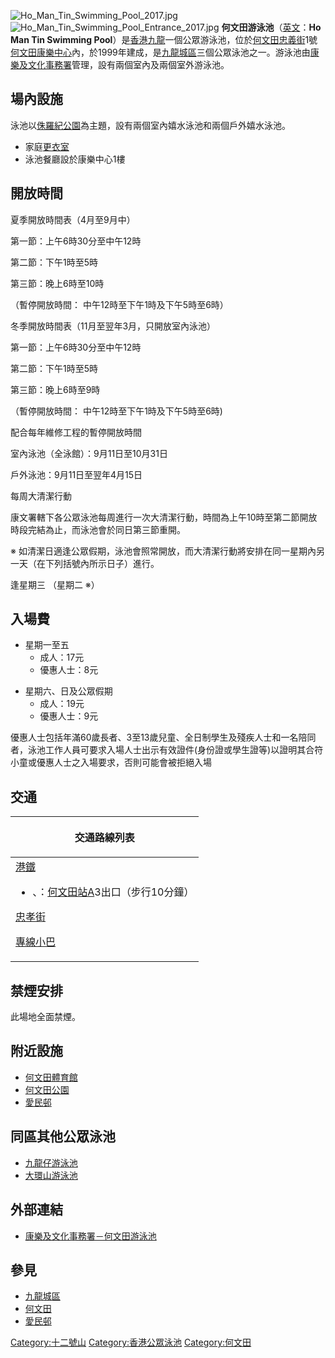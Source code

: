 {{Coord|22.312300|114.181284|display=title}}
[[File:Ho_Man_Tin_Swimming_Pool_2017.jpg|thumb]]
[[File:Ho_Man_Tin_Swimming_Pool_Entrance_2017.jpg|thumb]]
'''何文田游泳池'''（[[英文|英文]]：'''Ho Man Tin Swimming Pool'''）是[[香港|香港]][[九龍|九龍]]一個公眾游泳池，位於[[何文田|何文田]][[忠義街|忠義街]]1號[[何文田康樂中心|何文田康樂中心]]內，於1999年建成，是[[九龍城區|九龍城區]]三個公眾泳池之一。游泳池由[[康樂及文化事務署|康樂及文化事務署]]管理，設有兩個室內及兩個室外游泳池。

== 場內設施 ==
泳池以[[侏羅紀公園|侏羅紀公園]]為主題，設有兩個室內嬉水泳池和兩個戶外嬉水泳池。

*家庭[[更衣室|更衣室]]
*泳池餐廳設於康樂中心1樓

== 開放時間 ==

夏季開放時間表（4月至9月中）

第一節：上午6時30分至中午12時

第二節：下午1時至5時

第三節：晚上6時至10時

（暫停開放時間： 中午12時至下午1時及下午5時至6時）

冬季開放時間表（11月至翌年3月，只開放室內泳池）

第一節：上午6時30分至中午12時

第二節：下午1時至5時

第三節：晚上6時至9時

（暫停開放時間： 中午12時至下午1時及下午5時至6時)

配合每年維修工程的暫停開放時間

室內泳池（全泳館）：9月11日至10月31日

戶外泳池：9月11日至翌年4月15日

每周大清潔行動

康文署轄下各公眾泳池每周進行一次大清潔行動，時間為上午10時至第二節開放時段完結為止，而泳池會於同日第三節重開。

※ 如清潔日適逢公眾假期，泳池會照常開放，而大清潔行動將安排在同一星期內另一天（在下列括號內所示日子）進行。

逢星期三 
（星期二 ※）

==入場費==
*星期一至五
**成人：17元
**優惠人士：8元

*星期六、日及公眾假期 
**成人：19元
**優惠人士：9元

優惠人士包括年滿60歲長者、3至13歲兒童、全日制學生及殘疾人士和一名陪同者，泳池工作人員可要求入場人士出示有效證件(身份證或學生證等)以證明其合符小童或優惠人士之入場要求，否則可能會被拒絕入場

==交通==
{| class="mw-collapsible mw-collapsed wikitable" style="margin: 0 auto; width: auto;" 
! 交通路線列表
|-
|
;[[港鐵|港鐵]]
*{{港鐵路線標誌|KTL}}、{{港鐵路線標誌|TML}}：[[何文田站|何文田站]]A3出口（步行10分鐘）
;[[忠孝街|忠孝街]]
{{九龍新界巴士簡單列表|7B|8|17|18|41|45}}
{{大嶼山巴士簡單列表|A20|E21A}}
{{過海隧道巴士簡單列表|109}}
;[[香港小巴|專線小巴]]
{{九龍專線小巴簡單列表|8|8M|8S|28M|28MS}}
|}

==禁煙安排==
此場地全面禁煙。

== 附近設施 ==
*[[何文田體育館|何文田體育館]]
*[[何文田公園|何文田公園]]
*[[愛民邨|愛民邨]]

==同區其他公眾泳池==
*[[九龍仔游泳池|九龍仔游泳池]]
*[[大環山游泳池|大環山游泳池]]

==外部連結==
*[https://www.lcsd.gov.hk/clpss/tc/webApp/Swimming.do?swpId=13 康樂及文化事務署－何文田游泳池] {{Wayback|url=https://www.lcsd.gov.hk/clpss/tc/webApp/Swimming.do?swpId=13 |date=20191015040356 }}

==參見==
*[[九龍城區|九龍城區]]
*[[何文田|何文田]]
*[[愛民邨|愛民邨]]

{{香港公眾泳池}}

[[Category:十二號山|Category:十二號山]]
[[Category:香港公眾泳池|Category:香港公眾泳池]]
[[Category:何文田|Category:何文田]]